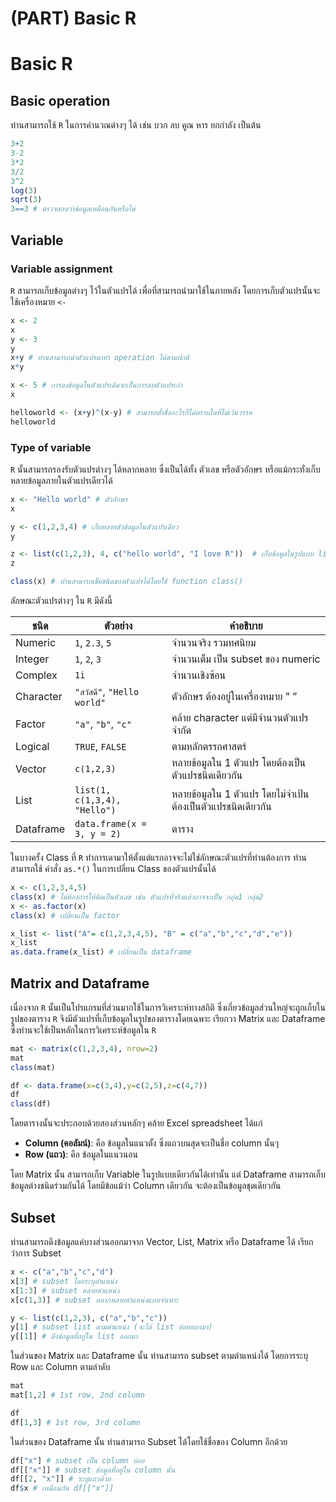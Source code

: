 # (PART) Basic R {.unnumbered}

# **Basic R**

## Basic operation

ท่านสามารถใช้ `R` ในการคำนวณต่างๆ ได้ เช่น บวก ลบ คูณ หาร ยกกำลัง เป็นต้น

```r
3+2
3-2
3*2
3/2
3^2
log(3)
sqrt(3)
3==3 # ตรวจสอบว่าข้อมูลเหมือนกันหรือไม่
```

## Variable

### Variable assignment

`R` สามารถเก็บข้อมูลต่างๆ ไว้ในตัวแปรได้ เพื่อที่สามารถนำมาใช้ในภายหลัง โดยการเก็บตัวแปรนั้นจะใช้เครื่องหมาย `<-`

```r
x <- 2
x
y <- 3
y
x+y # ท่านสามารถนำตัวแปรมาทำ operation ได้ตามปกติ
x*y

x <- 5 # การลงข้อมูลในตัวแปรเดิมจะเป็นการลบตัวแปรเก่า
x

helloworld <- (x+y)^(x-y) # สามารถตั้งชื่ออะไรก็ได้ตราบใดที่ไม่เว้นวรรค
helloworld
```

### Type of variable

`R` นั้นสามารถรองรับตัวแปรต่างๆ ได้หลากหลาย ซึ่งเป็นได้ทั้ง ตัวเลข หรือตัวอักษร หรือแม้กระทั่งเก็บหลายข้อมูลภายในตัวแปรเดียวได้

```r
x <- "Hello world" # ตัวอักษร
x

y <- c(1,2,3,4) # เก็บหลายตัวข้อมูลในตัวแปรเดียว
y

z <- list(c(1,2,3), 4, c("hello world", "I love R"))  # เก็บข้อมูลในรูปแบบ list
z

class(x) # ท่านสามารถเช็คชนิดของตัวแปรได้โดยใช้ function class()
```

ลักษณะตัวแปรต่างๆ ใน `R` มีดังนี้

| ชนิด       | ตัวอย่าง                       | คำอธิบาย                                           |
|-----------|------------------------------|---------------------------------------------------|
| Numeric   | `1`, `2.3`, `5`              | จำนวนจริง รวมทศนิยม                                 |
| Integer   | `1`, `2`, `3`                | จำนวนเต็ม เป็น subset ของ numeric                   |
| Complex   | `1i`                         | จำนวนเชิงซ้อน                                       |
| Character | `"สวัสดี"`, `"Hello world"`    | ตัวอักษร ต้องอยู่ในเครื่องหมาย " "                       |
| Factor    | `"a"`, `"b"`, `"c"`          | คล้าย character แต่มีจำนวนตัวแปรจำกัด                  |
| Logical   | `TRUE`, `FALSE`              | ตามหลักตรรกศาสตร์                                   |
| Vector    | `c(1,2,3)`                   | หลายข้อมูลใน 1 ตัวแปร โดยต้องเป็นตัวแปรชนิดเดียวกัน        |
| List      | `list(1, c(1,3,4), "Hello")` | หลายข้อมูลใน 1 ตัวแปร โดยไม่จำเป้นต้องเป็นตัวแปรชนิดเดียวกัน |
| Dataframe | `data.frame(x = 3, y = 2)`   | ตาราง                                             |

ในบางครั้ง Class ที่ `R` ทำการเดามาให้ตั้งแต่แรกอาจจะไม่ใช่ลักษณะตัวแปรที่ท่านต้องการ ท่านสามารถใช้ คำสั่ง `as.*()` ในการเปลี่ยน Class ของตัวแปรนั้นได้

```r
x <- c(1,2,3,4,5)
class(x) # ไม่ต้องการให้คิดเป็นตัวเลข เช่น ตัวแปรที่จริงแล้วอาจจะเป็น กลุ่ม1 กลุ่ม2
x <- as.factor(x)
class(x) # เปลี่ยนเป็น factor

x_list <- list("A"= c(1,2,3,4,5), "B" = c("a","b","c","d","e"))
x_list
as.data.frame(x_list) # เปลี่ยนเป็น dataframe
```

## Matrix and Dataframe

เนื่องจาก `R` นั้นเป็นโปรแกรมที่ส่วนมากใช้ในการวิเคราะห์ทางสถิติ ซึ่งเกี่ยวข้อมูลส่วนใหญ่จะถูกเก็บในรูปของตาราง `R` จึงมีตัวแปรที่เก็บข้อมูลในรูปของตารางโดยเฉพาะ เรียกวา Matrix และ Dataframe ซึ่งท่านจะใช้เป็นหลักในการวิเคราะห์ข้อมูลใน `R`

```r
mat <- matrix(c(1,2,3,4), nrow=2)
mat
class(mat)

df <- data.frame(x=c(3,4),y=c(2,5),z=c(4,7))
df
class(df)
```

โดยตารางนั้นจะประกอบด้วยสองส่วนหลักๆ คล้าย Excel spreadsheet ได้แก่

-   **Column (คอลัมน์)**: คือ ข้อมูลในแนวตั้ง ซึ่งแถวบนสุดจะเป็นชื่อ column นั้นๆ
-   **Row (แถว)**: คือ ข้อมูลในแนวนอน

โดย Matrix นั้น สามารถเก็บ Variable ในรูปแบบเดียวกันได้เท่านั้น แต่ Dataframe สามารถเก็บข้อมูลต่างชนิดร่วมกันได้ โดยมีข้อแม้ว่า Column เดียวกัน จะต้องเป็นข้อมูลชุดเดียวกัน

## Subset

ท่านสามารถดึงข้อมูลแค่บางส่วนออกมาจาก Vector, List, Matrix หรือ Dataframe ได้ เรียกว่าการ Subset

```r
x <- c("a","b","c","d")
x[3] # subset โดยระบุตำแหน่ง
x[1:3] # subset หลายตำแหน่ง
x[c(1,3)] # subset หลากหลายตำแหน่งแบบจำเพาะ

y <- list(c(1,2,3), c("a","b","c"))
y[1] # subset list ตามตำแหน่ง (จะได้ list ย่อยออกมา)
y[[1]] # ดึงข้อมูลที่อยู่ใน list ออกมา
```

ในส่วนของ Matrix และ Dataframe นั้น ท่านสามารถ subset ตามตำแหน่งได้ โดยการระบุ Row และ Column ตามลำดับ

```r
mat
mat[1,2] # 1st row, 2nd column

df
df[1,3] # 1st row, 3rd column
```

ในส่วนของ Dataframe นั้น ท่านสามารถ Subset ได้โดยใช้ชื่อของ Column อีกด้วย

```r
df["x"] # subset เป็น column ย่อย
df[["x"]] # subset ข้อมูลที่อยู่ใน column นั้น
df[[2, "x"]] # ระบุแถวด้วย
df$x # เหมือนกัน df[["x"]]
```
